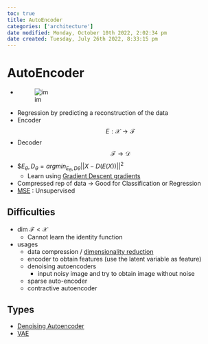 ```yaml
---
toc: true
title: AutoEncoder
categories: ['architecture']
date modified: Monday, October 10th 2022, 2:02:34 pm
date created: Tuesday, July 26th 2022, 8:33:15 pm
---
```


# AutoEncoder
- ![im](images/Pasted%20image%2020220310204652.png)
- Regression by predicting a reconstruction of the data
- Encoder $$E : \mathscr{X} \rightarrow \mathscr{F}$$
- Decoder $$\mathscr{F} \rightarrow \mathscr{D}$$
- $$E_\theta, D_\theta = argmin_{E_\theta, D\theta}||X-D(E(X))||^2$
	- Learn using [Gradient Descent gradients](Gradient%20Descent%20gradients.qmd)
- Compressed rep of data -> Good for Classification or Regression
- [MSE](MSE.qmd) : Unsupervised

## Difficulties
- dim $\mathscr{F} \lt \mathscr{X}$
	- Cannot learn the identity function
- usages
    - data compression / [dimensionality reduction](dimensionality reduction.qmd)
    - encoder to obtain features (use the latent variable as feature)
    - denoising autoencoders
        - input noisy image and try to obtain image without noise
    - sparse auto-encoder
    - contractive autoencoder

## Types
- [Denoising Autoencoder](Denoising%20Autoencoder.qmd)
- [VAE](VAE.qmd)



